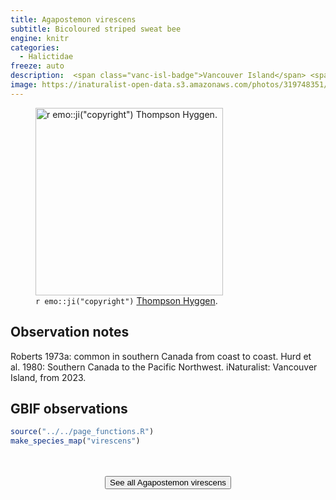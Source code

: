 ```yaml
---
title: Agapostemon virescens
subtitle: Bicoloured striped sweat bee
engine: knitr
categories:
  - Halictidae
freeze: auto
description:  <span class="vanc-isl-badge">Vancouver Island</span> <span class="lower-mainland-badge">Lower Mainland</span>
image: https://inaturalist-open-data.s3.amazonaws.com/photos/319748351/medium.jpg
---
```

![`r emo::ji("copyright")` [Thompson Hyggen ](https://inaturalist.ca/photos/319748351).](https://inaturalist-open-data.s3.amazonaws.com/photos/319748351/medium.jpg){height=300}

## Observation notes  
Roberts 1973a: common in southern Canada from coast to coast. Hurd et al. 1980: Southern Canada to the Pacific Northwest. iNaturalist: <span class="hl-place-name"><span class="hl-place-name"><span class="hl-place-name">Vancouver</span> Is</span>land</span>, from 2023.

## GBIF observations  


```r
source("../../page_functions.R")
make_species_map("virescens")
```
<br><br>
<center>


<a href="https://inaturalist.ca/observations?place_id=7085&quality_grade=research&subview=map&taxon_id=82530"><button type="button" class="btn btn-secondary">See all Agapostemon virescens <i class="fa-solid fa-arrow-up-right-from-square"></i> </button></a>
</center>
